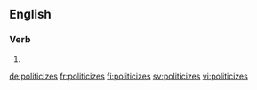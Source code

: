 ==English==

===Verb===
{{head|en}}

# {{en-third-person singular of|politicize}}

[[de:politicizes]]
[[fr:politicizes]]
[[fi:politicizes]]
[[sv:politicizes]]
[[vi:politicizes]]
